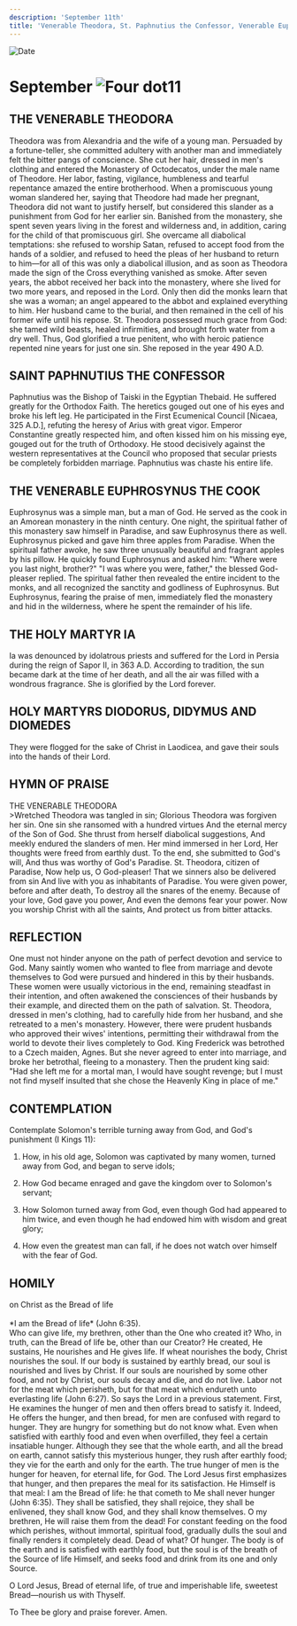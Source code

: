 ```yaml
---
description: 'September 11th'
title: 'Venerable Theodora, St. Paphnutius the Confessor, Venerable Euphrosynus the Cook, Holy Martyr Ia, Martyrs Diodorus, Didymus, and Diomedes'
---
```


<RunningHead />
<Image src="/title-imprint.png" height={68} width={50} alt="Date" className="title-imprint"/>

# <div id="date">September <Image className="four-dot" src="/four-dot.png" height={15} width={15} alt="Four dot" />11</div>

## THE VENERABLE THEODORA

Theodora was from Alexandria and the wife of a young man. Persuaded by a fortune-teller, she committed adultery with another man and immediately felt the bitter pangs of conscience. She cut her hair, dressed in men's clothing and entered the Monastery of Octodecatos, under the male name of Theodore. Her labor, fasting, vigilance, humbleness and tearful repentance amazed the entire brotherhood. When a promiscuous young woman slandered her, saying that Theodore had made her pregnant, Theodora did not want to justify herself, but considered this slander as a punishment from God for her earlier sin. Banished from the monastery, she spent seven years living in the forest and wilderness and, in addition, caring for the child of that promiscuous girl. She overcame all diabolical temptations: she refused to worship Satan, refused to accept food from the hands of a soldier, and refused to heed the pleas of her husband to return to him—for all of this was only a diabolical illusion, and as soon as Theodora made the sign of the Cross everything vanished as smoke. After seven years, the abbot received her back into the monastery, where she lived for two more years, and reposed in the Lord. Only then did the monks learn that she was a woman; an angel appeared to the abbot and explained everything to him. Her husband came to the burial, and then remained in the cell of his former wife until his repose. St. Theodora possessed much grace from God: she tamed wild beasts, healed infirmities, and brought forth water from a dry well. Thus, God glorified a true penitent, who with heroic patience repented nine years for just one sin. She reposed in the year 490 A.D.

## SAINT PAPHNUTIUS THE CONFESSOR

Paphnutius was the Bishop of Taiski in the Egyptian Thebaid. He suffered greatly for the Orthodox Faith. The heretics gouged out one of his eyes and broke his left leg. He participated in the First Ecumenical Council [Nicaea, 325 A.D.], refuting the heresy of Arius with great vigor. Emperor Constantine greatly respected him, and often kissed him on his missing eye, gouged out for the truth of Orthodoxy. He stood decisively against the western representatives at the Council who proposed that secular priests be completely forbidden marriage. Paphnutius was chaste his entire life.

## THE VENERABLE EUPHROSYNUS THE COOK

Euphrosynus was a simple man, but a man of God. He served as the cook in an Amorean monastery in the ninth century. One night, the spiritual father of this monastery saw himself in Paradise, and saw Euphrosynus there as well. Euphrosynus picked and gave him three apples from Paradise. When the spiritual father awoke, he saw three unusually beautiful and fragrant apples by his pillow. He quickly found Euphrosynus and asked him: "Where were you last night, brother?" "I was where you were, father," the blessed God-pleaser replied. The spiritual father then revealed the entire incident to the monks, and all recognized the sanctity and godliness of Euphrosynus. But Euphrosynus, fearing the praise of men, immediately fled the monastery and hid in the wilderness, where he spent the remainder of his life.

## THE HOLY MARTYR IA

Ia was denounced by idolatrous priests and suffered for the Lord in Persia during the reign of Sapor II, in 363 A.D. According to tradition, the sun became dark at the time of her death, and all the air was filled with a wondrous fragrance. She is glorified by the Lord forever.

## HOLY MARTYRS DIODORUS, DIDYMUS AND DIOMEDES

They were flogged for the sake of Christ in Laodicea, and gave their souls into the hands of their Lord.


## HYMN OF PRAISE
<div style={{textAlign:'center', color:'crimson', fontWeight:'bold'}}>
THE VENERABLE THEODORA
</div>
>Wretched Theodora was tangled in sin;  
Glorious Theodora was forgiven her sin.  
One sin she ransomed with a hundred virtues  
And the eternal mercy of the Son of God.  
She thrust from herself diabolical suggestions,  
And meekly endured the slanders of men.  
Her mind immersed in her Lord,  
Her thoughts were freed from earthly dust.  
To the end, she submitted to God's will,  
And thus was worthy of God's Paradise.  
St. Theodora, citizen of Paradise,  
Now help us, O God-pleaser!  
That we sinners also be delivered from sin  
And live with you as inhabitants of Paradise.  
You were given power, before and after death,  
To destroy all the snares of the enemy.  
Because of your love, God gave you power,  
And even the demons fear your power.  
Now you worship Christ with all the saints,  
And protect us from bitter attacks.  


## REFLECTION

One must not hinder anyone on the path of perfect devotion and service to God. Many saintly women who wanted to flee from marriage and devote themselves to God were pursued and hindered in this by their husbands. These women were usually victorious in the end, remaining steadfast in their intention, and often awakened the consciences of their husbands by their example, and directed them on the path of salvation. St. Theodora, dressed in men's clothing, had to carefully hide from her husband, and she retreated to a men's monastery. However, there were prudent husbands who approved their wives' intentions, permitting their withdrawal from the world to devote their lives completely to God. King Frederick was betrothed to a Czech maiden, Agnes. But she never agreed to enter into marriage, and broke her betrothal, fleeing to a monastery. Then the prudent king said: "Had she left me for a mortal man, I would have sought revenge; but I must not find myself insulted that she chose the Heavenly King in place of me."


## CONTEMPLATION

Contemplate Solomon's terrible turning away from God, and God's punishment (I Kings 11):

1. How, in his old age, Solomon was captivated by many women, turned away from God, and began to serve idols;

2. How God became enraged and gave the kingdom over to Solomon's servant;

3. How Solomon turned away from God, even though God had appeared to him twice, and even though he had endowed him with wisdom and great glory;

4. How even the greatest man can fall, if he does not watch over himself with the fear of God.


 
## HOMILY
<div style={{textAlign:'center', color:'crimson', fontWeight:'bold'}}>
on Christ as the Bread of life
</div>
<br />
<div style={{textAlign:'right'}}>
*I am the Bread of life* (John 6:35).
</div>
Who can give life, my brethren, other than the One who created it? Who, in truth, can the Bread of life be, other than our Creator? He created, He sustains, He nourishes and He gives life. If wheat nourishes the body, Christ nourishes the soul. If our body is sustained by earthly bread, our soul is nourished and lives by Christ. If our souls are nourished by some other food, and not by Christ, our souls decay and die, and do not live. Labor not for the meat which perisheth, but for that meat which endureth unto everlasting life (John 6:27). So says the Lord in a previous statement. First, He examines the hunger of men and then offers bread to satisfy it. Indeed, He offers the hunger, and then bread, for men are confused with regard to hunger. They are hungry for something but do not know what. Even when satisfied with earthly food and even when overfilled, they feel a certain insatiable hunger. Although they see that the whole earth, and all the bread on earth, cannot satisfy this mysterious hunger, they rush after earthly food; they vie for the earth and only for the earth. The true hunger of men is the hunger for heaven, for eternal life, for God. The Lord Jesus first emphasizes that hunger, and then prepares the meal for its satisfaction. He Himself is that meal: I am the Bread of life: he that cometh to Me shall never hunger (John 6:35). They shall be satisfied, they shall rejoice, they shall be enlivened, they shall know God, and they shall know themselves. O my brethren, He will raise them from the dead! For constant feeding on the food which perishes, without immortal, spiritual food, gradually dulls the soul and finally renders it completely dead. Dead of what? Of hunger. The body is of the earth and is satisfied with earthly food, but the soul is of the breath of the Source of life Himself, and seeks food and drink from its one and only Source.

O Lord Jesus, Bread of eternal life, of true and imperishable life, sweetest Bread—nourish us with Thyself.

To Thee be glory and praise forever. Amen.